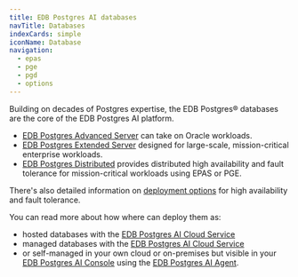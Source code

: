 ```yaml
---
title: EDB Postgres AI databases
navTitle: Databases
indexCards: simple
iconName: Database
navigation:
  - epas
  - pge
  - pgd
  - options
---
```



Building on decades of Postgres expertise, the EDB Postgres® databases are the core of the EDB Postgres AI platform. 
* [EDB Postgres Advanced Server](epas) can take on Oracle workloads.
* [EDB Postgres Extended Server](pge) designed for large-scale, mission-critical enterprise workloads.
* [EDB Postgres Distributed](pgd) provides distributed high availability and fault tolerance for mission-critical workloads using EPAS or PGE.

There's also detailed information on [deployment options](options) for high availability and fault tolerance.

You can read more about how where can deploy them as:
  * hosted databases with the [EDB Postgres AI Cloud Service](../cloud-service)
  * managed databases with the [EDB Postgres AI Cloud Service](../cloud-service)
  * or self-managed in your own cloud or on-premises but visible in your [EDB Postgres AI Console](../console) using the [EDB Postgres AI Agent](../console/agent). 

